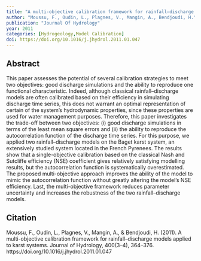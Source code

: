 ```yaml
---
title: "A multi-objective calibration framework for rainfall–discharge models applied to karst systems"
author: "Moussu, F., Oudin, L., Plagnes, V., Mangin, A., Bendjoudi, H."
publication: "Journal Of Hydrology"
year: 2011
categories: [Hydrogeology,Model Calibration]
doi: https://doi.org/10.1016/j.jhydrol.2011.01.047
---
```


## Abstract

This paper assesses the potential of several calibration strategies to meet two objectives: good discharge simulations and the ability to reproduce one functional characteristic. Indeed, although classical rainfall–discharge models are often calibrated based on their efficiency in simulating discharge time series, this does not warrant an optimal representation of certain of the system’s hydrodynamic properties, since these properties are used for water management purposes. Therefore, this paper investigates the trade-off between two objectives: (i) good discharge simulations in terms of the least mean square errors and (ii) the ability to reproduce the autocorrelation function of the discharge time series. For this purpose, we applied two rainfall–discharge models on the Baget karst system, an extensively studied system located in the French Pyrenees. The results show that a single-objective calibration based on the classical Nash and Sutcliffe efficiency (NSE) coefficient gives relatively satisfying modelling results, but the autocorrelation function is systematically overestimated. The proposed multi-objective approach improves the ability of the model to mimic the autocorrelation function without greatly altering the model’s NSE efficiency. Last, the multi-objective framework reduces parameter uncertainty and increases the robustness of the two rainfall–discharge models.

## Citation

Moussu, F., Oudin, L., Plagnes, V., Mangin, A., & Bendjoudi, H. (2011). A multi-objective calibration framework for rainfall–discharge models applied to karst systems. Journal of Hydrology, 400(3–4), 364–376. https://doi.org/10.1016/j.jhydrol.2011.01.047
